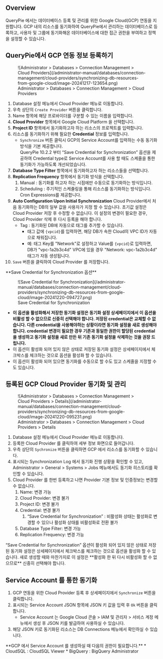 
## Overview

QueryPie 에서는 데이터베이스 등록 및 관리를 위한 Google Cloud(GCP) 연동을 지원합니다. GCP 내의 리소스를 동기화하여 QueryPie에서 관리하는 데이터베이스로 등록하고, 사용자 및 그룹에 동기화해온 데이터베이스에 대한 접근 권한을 부여하고 정책을 설정할 수 있습니다.

## QueryPie에서 GCP 연동 정보 등록하기

<figure data-layout="center" data-align="center">
![Administrator &gt; Databases &gt; Connection Management &gt; Cloud Providers](/administrator-manual/databases/connection-management/cloud-providers/synchronizing-db-resources-from-google-cloud/image-20241217-123654.png)
<figcaption>
Administrator &gt; Databases &gt; Connection Management &gt; Cloud Providers
</figcaption>
</figure>

1. Database 설정 메뉴에서 Cloud Provider 메뉴로 이동합니다.
2. 우측 상단의 `Create Provider` 버튼을 클릭합니다.
3. Name 항목에 해당 프로바이더를 구분할 수 있는 이름을 입력합니다.
4.  **Cloud Provider**  항목에서 Google Cloud Platform 을 선택합니다.
5.  **Project ID**  항목에서 동기화하고자 하는 리소스의 프로젝트를 입력합니다.
6. 리소스를 동기화하기 위해 필요한  **Credential**  정보를 입력합니다.
    * `Synchronize` 버튼 클릭시 GCP의 Service Account를 입력하는 수동 동기화 방식을 기본 제공합니다. <br/>QueryPie 10.2.2 부터 “Save Credential for Synchronization” 옵션을 제공하여 Credential type로 Service Account를 사용 할 때도 스케줄을 통한 동기화가 가능하도록 개선되었습니다.
7.  **Database Type Filter**  항목에서 동기화하고자 하는 리소스들을 선택합니다. 
8.  **Replication Frequency**  항목에서 동기화 방식을 선택합니다.
    1. Manual : 동기화를 하고자 하는 시점에만 수동으로 동기화하는 방식입니다.
    2. Scheduling : 주기적인 스케쥴링을 통해 리소스를 동기화하는 방식입니다. Cron Expressions를 제공합니다.
9.  **Auto Configuration Upon Initial Synchronization** Cloud Provider에서 처음 동기화하는 DB의 일부 값을 사용자가 지정 할 수 있습니다. 초기값 설정은 Cloud Provider 저장 후 수정할 수 없습니다. 이 설정의 변경이 필요한 경우, Cloud Provider 삭제 후 다시 등록을 해야 합니다.
    * Tag : 동기화된 DB에 자동으로 태그를 추가할 수 있습니다.
        * 태그 값에 `{vpcid}`를 입력하면, 해당 DB가 속한 Cloud의 VPC ID가 자동으로 채워집니다.
        * 예: 태그 Key를 "Network"로 설정하고 Value를 `{vpcid}`로 입력하면, DB가 "vpc-1a2b3c4d" VPC에 있을 경우 "Network: vpc-1a2b3c4d" 태그가 자동 생성됩니다.
10. `Save` 버튼을 클릭하여 Cloud Provider 를 저장합니다.

<Callout type="important">
**Save Credential for Synchronization 옵션**

<figure data-layout="center" data-align="center">
![Save Credential for Synchronization](/administrator-manual/databases/connection-management/cloud-providers/synchronizing-db-resources-from-google-cloud/image-20241220-094727.png)
<figcaption>
Save Credential for Synchronization
</figcaption>
</figure>

*  **이 옵션을 활성화해서 저장한 동기화 설정은 동기화 설정 상세페이지에서 이 옵션을 비활성 할 수 없으므로 신중히 선택해야 합니다. 저장된 credential은 교체할 수 없습니다. 다른 credential을 사용해야하는 상황이라면 동기화 설정을 새로 생성해야 합니다. credential 변경이 필요한 경우 기존과 동일한 권한이 할당된 credential을 생성하고 동기화 설정을 새로 만든 뒤 기존 동기화 설정을 삭제하는 것을 권장 드립니다.** 
* 이 옵션이 활성화 되어 있지 않은 상태로 저장된 동기화 설정은 상세페이지에서 체크박스를 체크하는 것으로 옵션을 활성화 할 수 있습니다.
* 이 옵션이 활성화 되어 있으면 동기화를 수동으로 할 수도 있고 스케줄을 지정할 수도 있습니다.
</Callout>

## 등록된 GCP Cloud Provider 동기화 및 관리

<figure data-layout="center" data-align="center">
![Administrator &gt; Databases &gt; Connection Management &gt; Cloud Providers &gt; Details](/administrator-manual/databases/connection-management/cloud-providers/synchronizing-db-resources-from-google-cloud/image-20241220-095231.png)
<figcaption>
Administrator &gt; Databases &gt; Connection Management &gt; Cloud Providers &gt; Details
</figcaption>
</figure>

1. Database 설정 메뉴에서 Cloud Provider 메뉴로 이동합니다.
2. 등록한 Cloud Provider 를 클릭하여 세부 정보 화면으로 들어갑니다.
3. 우측 상단의 `Sychronize` 버튼을 클릭하면 GCP 에서 리소스를 동기화할 수 있습니다.
4. 표시되는 Synchronization Log 에서 동기화 진행 상황을 확인할 수 있고, Administrator &gt; General &gt; Systems &gt; Jobs 메뉴에서도 동기화 히스토리를 확인할 수 있습니다.
5. Cloud Provider 를 한번 등록하고 나면 Provider 기본 정보 및 인증정보는 변경할 수 없습니다.
    1. Name: 변경 가능
    2. Cloud Provider: 변경 불가
    3. Project ID: 변경 불가
    4. Credential: 변경 불가
        1. “Save Credential for Synchronization” : 비활성화 상태는 활성화로 변경할 수 있으나 활성화 상태를 비활성화로 전환 불가
    5. Database Type Filter: 변경 가능
    6. Replication Frequency: 변경 가능

<Callout type="important">
“Save Credential for Synchronization” 옵션이 활성화 되어 있지 않은 상태로 저장된 동기화 설정은 상세페이지에서 체크박스를 체크하는 것으로 옵션을 활성화 할 수 있습니다. 새로 생성할 때와 마찬가지로 이 설정은  **활성화 한 뒤 다시 비활성화 할 수 없으므로**  신중히 선택해야 합니다.
</Callout>

## Service Account 를 통한 동기화

1. GCP 연동을 위한 Cloud Provider 등록 후 상세페이지에서 `Synchronize` 버튼을 클릭합니다.
2. 표시되는 Service Account JSON 항목에 JSON 키 값을 입력 후 `Ok` 버튼을 클릭합니다.
    * Service Account 는 Google Cloud 콘솔 &gt; IAM 및 관리자 &gt; 서비스 계정 메뉴에서 생성 후 JSON 키를 발급하여 사용하실 수 있습니다. 
3. 해당 JSON 키로 동기화된 리소스는 DB Connections 메뉴에서 확인하실 수 있습니다.

<Callout type="info">
**GCP 에서 Service Account 를 생성하실 때 다음의 권한이 필요합니다.**
* CloudSQL : CloudSQL Viewer
* BigQuery : BigQuery Administrator
</Callout>


